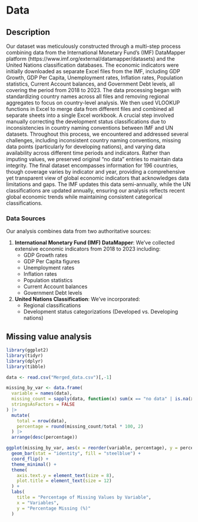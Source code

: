 # Data

## Description

Our dataset was meticulously constructed through a multi-step process combining data from the International Monetary Fund's (IMF) DataMapper platform (https://www.imf.org/external/datamapper/datasets) and the United Nations classification databases. The economic indicators were initially downloaded as separate Excel files from the IMF, including GDP Growth, GDP Per Capita, Unemployment rates, Inflation rates, Population statistics, Current Account balances, and Government Debt levels, all covering the period from 2018 to 2023. The data processing began with standardizing country names across all files and removing regional aggregates to focus on country-level analysis. We then used VLOOKUP functions in Excel to merge data from different files and combined all separate sheets into a single Excel workbook. A crucial step involved manually correcting the development status classifications due to inconsistencies in country naming conventions between IMF and UN datasets. Throughout this process, we encountered and addressed several challenges, including inconsistent country naming conventions, missing data points (particularly for developing nations), and varying data availability across different time periods and indicators. Rather than imputing values, we preserved original "no data" entries to maintain data integrity. The final dataset encompasses information for 196 countries, though coverage varies by indicator and year, providing a comprehensive yet transparent view of global economic indicators that acknowledges data limitations and gaps. The IMF updates this data semi-annually, while the UN classifications are updated annually, ensuring our analysis reflects recent global economic trends while maintaining consistent categorical classifications.

### Data Sources

Our analysis combines data from two authoritative sources:

1.  **International Monetary Fund (IMF) DataMapper**: We've collected extensive economic indicators from 2018 to 2023 including:
    -   GDP Growth rates
    -   GDP Per Capita figures
    -   Unemployment rates
    -   Inflation rates
    -   Population statistics
    -   Current Account balances
    -   Government Debt levels
2.  **United Nations Classification**: We've incorporated:
    -   Regional classifications
    -   Development status categorizations (Developed vs. Developing nations)

## Missing value analysis

```r
library(ggplot2)
library(tidyr)
library(dplyr)
library(tibble)
```

```r
data <- read.csv("Merged_data.csv")[,-1]
```

```r
missing_by_var <- data.frame(
  variable = names(data),
  missing_count = sapply(data, function(x) sum(x == "no data" | is.na(x))),
  stringsAsFactors = FALSE
) |>
  mutate(
    total = nrow(data),
    percentage = round(missing_count/total * 100, 2)
  ) |>
  arrange(desc(percentage))

ggplot(missing_by_var, aes(x = reorder(variable, percentage), y = percentage)) +
  geom_bar(stat = "identity", fill = "steelblue") +
  coord_flip() +
  theme_minimal() +
  theme(
    axis.text.y = element_text(size = 8),
    plot.title = element_text(size = 12)
  ) +
  labs(
    title = "Percentage of Missing Values by Variable",
    x = "Variables",
    y = "Percentage Missing (%)"
  )
```
